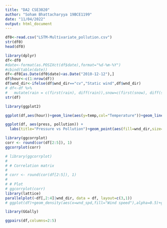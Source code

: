 ---
title: "DA2 CSE3020"
author: "Soham Bhattacharyya 19BCE1199"
date: "11/04/2022"
output: html_document
---

```{r}
df0<-read.csv("LSTM-Multivariate_pollution.csv")
str(df0)
head(df0)
```



```{r pressure}
library(dplyr)
df<-df0
#date<-format(as.POSIXct(df$date),format="%d-%m-%Y")
#cbind(table(date))
df<-df0[as.Date(df0$date)<as.Date("2010-12-12"),]
df$hour<-c(1:nrow(df))
df$wnd_dir<-ifelse(df$wnd_dir=="cv","Static wind",df$wnd_dir)
# df<-df %>%
#   mutate(rain = c(first(rain), diff(rain)),snow=c(first(snow), diff(snow)))
str(df)
```


```{r}
library(ggplot2)
```
```{r}

ggplot(df,aes(hour))+geom_line(aes(y=temp,col="Temperature"))+geom_line(aes(y=dew,col="Dew"))+geom_line(aes(y=press-1000,col="Pressure"))+labs(y="units")
```
```{r}
ggplot(df, aes(press, pollution)) + 
  labs(title="Pressure vs Pollution")+geom_point(aes(fill=wnd_dir,size=wnd_spd),colour="black",pch=21)+labs(x="pressure")
```

```{r}
library(ggcorrplot)
corr <- round(cor(df[2:5]), 1)
ggcorrplot(corr)
```

```{r}
# library(ggcorrplot)
# 
# # Correlation matrix
# 
# corr <- round(cor(df[2:5]), 1)
# 
# # Plot
# ggcorrplot(corr)
library(lattice)
parallelplot(~df[,2:4]|wnd_dir, data = df, layout=c(3,1))
# ggplot(df)+geom_density(aes(x=wnd_spd,fill="Wind speed"),alpha=0.5)+geom_density(aes(x=dew,fill="Dew"),alpha=0.5)+geom_density(aes(x=temp,fill="Temperature"),alpha=0.5)+geom_density(aes(x=press,fill="Pressure"),alpha=0.5)
```


```{r}
library(GGally)

ggpairs(df,columns=2:5)  
```


